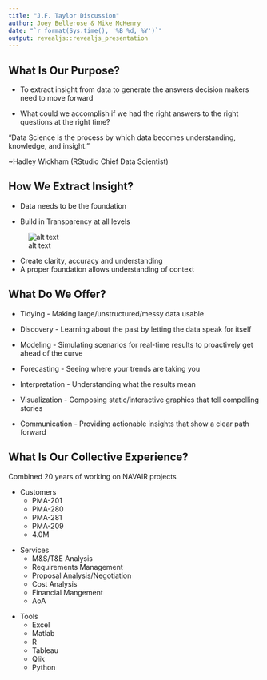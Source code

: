 ```yaml
---
title: "J.F. Taylor Discussion"
author: Joey Bellerose & Mike McHenry
date: "`r format(Sys.time(), '%B %d, %Y')`"
output: revealjs::revealjs_presentation
---
```


## What Is Our Purpose?

- To extract insight from data to generate the answers decision makers need to move forward

- What could we accomplish if we had the right answers to the right questions at the right time?

"Data Science is the process by which data becomes understanding, knowledge, and insight."

~Hadley Wickham (RStudio Chief Data Scientist)


## How We Extract Insight?

- Data needs to be the foundation

- Build in Transparency at all levels

![alt text](TransparencyEdit.png)



<aside class="notes">
- Create clarity, accuracy and understanding
- A proper foundation allows understanding of context
</aside>

  

## What Do We Offer?

- Tidying - Making large/unstructured/messy data usable

- Discovery - Learning about the past by letting the data speak for itself

- Modeling - Simulating scenarios for real-time results to proactively get ahead of the curve

- Forecasting - Seeing where your trends are taking you

- Interpretation - Understanding what the results mean

- Visualization - Composing static/interactive graphics that tell compelling stories

- Communication - Providing actionable insights that show a clear path forward


## What Is Our Collective Experience?

Combined 20 years of working on NAVAIR projects

<div class="container">

<div class="col">
- Customers
  - PMA-201
  - PMA-280
  - PMA-281
  - PMA-209
  - 4.0M
</div>


<div class="col">  
- Services
  - M&S/T&E Analysis
  - Requirements Management
  - Proposal Analysis/Negotiation
  - Cost Analysis
  - Financial Mangement
  - AoA
</div>
  
<div class="col">
- Tools
  - Excel
  - Matlab
  - R
  - Tableau
  - Qlik
  - Python
</div>
</div>